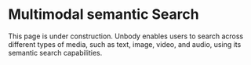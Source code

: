 
# Multimodal semantic Search
<Callout emoji="👾">
    This page is under construction.
</Callout>
Unbody enables users to search across different types of media, such as text, image, video, and audio, using its semantic search capabilities.

